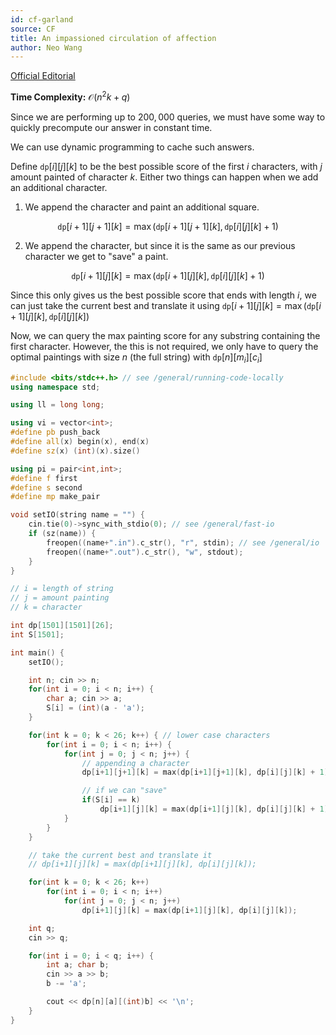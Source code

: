 ```yaml
---
id: cf-garland
source: CF
title: An impassioned circulation of affection
author: Neo Wang
---
```


[Official Editorial](https://codeforces.com/blog/entry/52449)

**Time Complexity:** $\mathcal{O}(n^2k + q)$

Since we are performing up to $200,000$ queries, we must have some way to quickly precompute our answer in constant time. 

We can use dynamic programming to cache such answers. 

Define $\texttt{dp}[i][j][k]$ to be the best possible score of the first $i$ characters, with $j$ amount painted of character $k$. Either two things can happen when we add an additional character.

1. We append the character and paint an additional square.

<center>

$$\texttt{dp}[i+1][j+1][k] = \max(\texttt{dp}[i+1][j+1][k], \texttt{dp}[i][j][k] + 1)$$

</center>

2. We append the character, but since it is the same as our previous character we get to "save" a paint.

<center>

$$\texttt{dp}[i+1][j][k] = \max(\texttt{dp}[i+1][j][k], \texttt{dp}[i][j][k] + 1)$$

</center>

Since this only gives us the best possible score that ends with length $i$, we can just take the current best and translate it using $\texttt{dp}[i+1][j][k] = \max(\texttt{dp}[i+1][j][k], \texttt{dp}[i][j][k])$

Now, we can query the max painting score for any substring containing the first character. However, the this is not required, we only have to query the optimal paintings with size $n$ (the full string) with $\texttt{dp}[n][m_i][c_i]$

```cpp
#include <bits/stdc++.h> // see /general/running-code-locally
using namespace std;

using ll = long long;

using vi = vector<int>;
#define pb push_back
#define all(x) begin(x), end(x)
#define sz(x) (int)(x).size()

using pi = pair<int,int>;
#define f first
#define s second
#define mp make_pair

void setIO(string name = "") {
	cin.tie(0)->sync_with_stdio(0); // see /general/fast-io
	if (sz(name)) {
		freopen((name+".in").c_str(), "r", stdin); // see /general/io
		freopen((name+".out").c_str(), "w", stdout);
	}
}

// i = length of string
// j = amount painting
// k = character

int dp[1501][1501][26];
int S[1501];

int main() {
	setIO();

	int n; cin >> n;
	for(int i = 0; i < n; i++) {
		char a; cin >> a;
		S[i] = (int)(a - 'a');
	}

	for(int k = 0; k < 26; k++) { // lower case characters
		for(int i = 0; i < n; i++) {
			for(int j = 0; j < n; j++) {
				// appending a character
				dp[i+1][j+1][k] = max(dp[i+1][j+1][k], dp[i][j][k] + 1);

				// if we can "save"
				if(S[i] == k)
					dp[i+1][j][k] = max(dp[i+1][j][k], dp[i][j][k] + 1);
			}
		}
	}

	// take the current best and translate it
	// dp[i+1][j][k] = max(dp[i+1][j][k], dp[i][j][k]);

	for(int k = 0; k < 26; k++)
		for(int i = 0; i < n; i++)
			for(int j = 0; j < n; j++)
				dp[i+1][j][k] = max(dp[i+1][j][k], dp[i][j][k]);

	int q;
	cin >> q;

	for(int i = 0; i < q; i++) {
		int a; char b;
		cin >> a >> b;
		b -= 'a';

		cout << dp[n][a][(int)b] << '\n';
	}
}
```